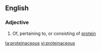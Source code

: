 ==English==

===Adjective===
{{en-adj}}

# Of, pertaining to, or consisting of [[protein]]

[[ta:proteinaceous]]
[[vi:proteinaceous]]